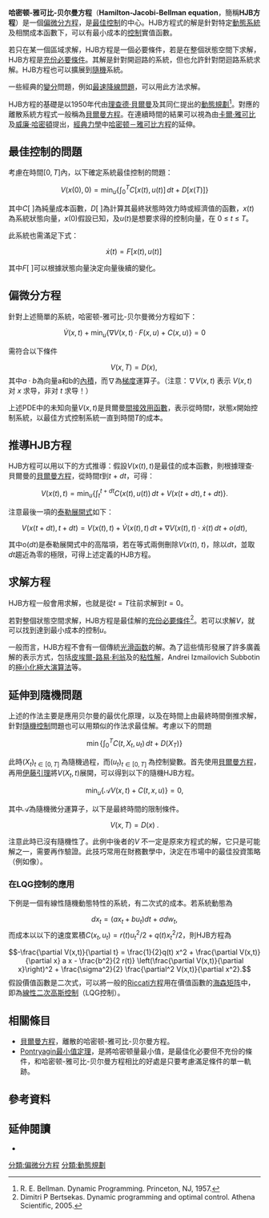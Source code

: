 '''哈密顿-雅可比-贝尔曼方程'''（'''Hamilton-Jacobi-Bellman equation'''，簡稱'''HJB方程'''）是一個[[偏微分方程|偏微分方程]]，是[[最佳控制|最佳控制]]的中心。HJB方程式的解是針對特定[[動態系統|動態系統]]及相關成本函數下，可以有最小成本的[[控制_(最佳控制理論)|控制]]實值函數。

若只在某一個區域求解，HJB方程是一個必要條件，若是在整個狀態空間下求解，HJB方程是[[充份必要條件|充份必要條件]]。其解是針對開迴路的系統，但也允許針對閉迴路系統求解。HJB方程也可以擴展到[[隨機|隨機]]系統。

一些經典的[[變分學|變分]]問題，例如[[最速降線問題|最速降線問題]]，可以用此方法求解。

HJB方程的基礎是以1950年代由[[理查德·貝爾曼|理查德·貝爾曼]]及其同仁提出的[[動態規劃|動態規劃]]<ref>R. E. Bellman. Dynamic Programming. Princeton, NJ, 1957.</ref>。對應的離散系統方程式一般稱為[[貝爾曼方程|貝爾曼方程]]。在連續時間的結果可以視為由[[卡爾·雅可比|卡爾·雅可比]]及[[威廉·哈密頓|威廉·哈密頓]]提出，[[經典力學|經典力學]]中[[哈密顿－雅可比方程|哈密顿－雅可比方程]]的延伸。

==最佳控制的問題==

考慮在時間<math>[0,T]</math>內，以下確定系統最佳控制的問題：

:<math>V(x(0), 0) = \min_u \left\{ \int_0^T C[x(t),u(t)]\,dt + D[x(T)] \right\}</math>

其中''C''[ ]為純量成本函數，''D''[ ]為計算其最終狀態時效力時或經濟值的函數，''x''(''t'')為系統狀態向量，''x''(0)假設已知，及''u''(''t'')是想要求得的控制向量，在 0 ≤ ''t'' ≤ ''T''。

此系統也需滿足下式：

:<math> \dot{x}(t)=F[x(t),u(t)] \, </math>

其中''F''[ ]可以根據狀態向量決定向量後續的變化。

==偏微分方程==

針對上述簡單的系統，哈密顿-雅可比-贝尔曼微分方程如下：

:<math>
\dot{V}(x,t) + \min_u \left\{  \nabla V(x,t) \cdot F(x, u) + C(x,u) \right\} = 0
</math>

需符合以下條件

:<math>
V(x,T) = D(x),\,
</math>
其中<math>a \cdot b</math>為向量a和b的[[內積|內積]]，而<math>\nabla</math>為[[梯度|梯度]]運算子。（注意：<math>\nabla V(x, t)</math> 表示 <math>V(x, t)</math> 对 <math>x</math> 求导，非对 <math>t</math> 求导！）

上述PDE中的未知向量<math>V(x, t)</math>是貝爾曼[[間接效用函數|間接效用函數]]，表示從時間<math>t</math>，狀態<math>x</math>開始控制系統，以最佳方式控制系統一直到時間<math>T</math>的成本。

==推導HJB方程==
HJB方程可以用以下的方式推導：假設<math>V(x(t), t)</math>是最佳的成本函數，則根據理查·貝爾曼的[[貝爾曼方程|貝爾曼方程]]，從時間''t''到''t'' + ''dt''，可得：

:<math> V(x(t), t) = \min_u \left\{\int_t^{t + dt} C(x(t), u(t)) \, dt  + V(x(t+dt), t+dt) \right\}. </math>

注意最後一項的[[泰勒展開式|泰勒展開式]]如下：

:<math> V(x(t+dt), t+dt) = V(x(t), t) + \dot{V}(x(t), t) \, dt + \nabla V(x(t), t) \cdot \dot{x}(t) \, dt + o(dt),</math>

其中o(''dt'')是泰勒展開式中的高階項，若在等式兩側刪除''V''(''x''(''t''), ''t'')，除以''dt''，並取''dt''趨近為零的極限，可得上述定義的HJB方程。

==求解方程==

HJB方程一般會用{{link-en|逆向归纳法|Backward induction}}求解，也就是從<math>t = T</math>往前求解到<math>t = 0</math>。

若對整個狀態空間求解，HJB方程是最佳解的[[充份必要條件|充份必要條件]]<ref>Dimitri P Bertsekas. Dynamic programming and optimal control. Athena Scientific, 2005.</ref>。若可以求解<math>V</math>，就可以找到達到最小成本的控制<math>u</math>。

一般而言，HJB方程不會有一個傳統[[光滑函数|光滑函数]]的解。為了這些情形發展了許多廣義解的表示方式，包括[[皮埃爾-路易·利翁|皮埃爾-路易·利翁]]及{{link-en|迈克尔·克兰德尔|Michael Crandall}}的[[粘性解|粘性解]]，Andrei Izmailovich Subbotin的[[極小化極大演算法|極小化極大演算法]]等。

==延伸到隨機問題==
上述的作法主要是應用贝尔曼的最优化原理，以及在時間上由最終時間倒推求解，針對[[隨機控制|隨機控制]]問題也可以用類似的作法求最佳解。考慮以下的問題

:<math> \min \left\{ \int_0^T C(t,X_t,u_t)\,dt + D(X_T) \right\}</math>

此時<math>(X_t)_{t \in [0,T]}\,\!</math>為隨機過程，而<math>(u_t)_{t \in [0,T]}\,\!</math>為控制變數。首先使用[[貝爾曼方程|貝爾曼方程]]，再用[[伊藤引理|伊藤引理]]將<math>V(X_t,t)</math>展開，可以得到以下的隨機HJB方程。

:<math>
\min_u \left\{ \mathcal{A} V(x,t) + C(t,x,u) \right\} = 0,
</math>

其中<math>\mathcal{A}</math>為隨機微分運算子，以下是最終時間的限制條件。

:<math>
V(x,T) = D(x)\,\!.
</math>

注意此時已沒有隨機性了。此例中後者的<math>V\,\!</math>不一定是原來方程式的解，它只是可能解之一，需要再作驗證。此技巧常用在財務數學中，決定在市場中的最佳投資策略（例如像{{link-en|默顿的投资组合问题|Merton's portfolio problem}}）。

===在LQG控制的應用===

下例是一個有線性隨機動態特性的系統，有二次式的成本。若系統動態為
:<math>
dx_t = (a x_t + b u_t) dt + \sigma dw_t,
</math>
而成本以以下的速度累積<math>C(x_t,u_t) = r(t) u_t^2/2 + q(t) x_t^2/2</math>，則HJB方程為
:<math>
-\frac{\partial V(x,t)}{\partial t} = \frac{1}{2}q(t) x^2 + \frac{\partial V(x,t)}{\partial x} a x - \frac{b^2}{2 r(t)} \left(\frac{\partial V(x,t)}{\partial x}\right)^2 + \frac{\sigma^2}{2} \frac{\partial^2 V(x,t)}{\partial x^2}.
</math>
假設價值函數是二次式，可以將一般的[[Riccati方程|Riccati方程]]用在價值函數的[[海森矩阵|海森矩阵]]中，即為[[線性二次高斯控制|線性二次高斯控制]]（LQG控制）。

==相關條目==
* [[貝爾曼方程|貝爾曼方程]]，離散的哈密顿-雅可比-贝尔曼方程。
* [[Pontryagin最小值定理|Pontryagin最小值定理]]，是將哈密顿量最小值，是最佳化必要但不充份的條件，和哈密顿-雅可比-贝尔曼方程相比的好處是只要考慮滿足條件的單一軌跡。

==參考資料==
{{reflist}}

==延伸閱讀==
* {{cite book
 | author = Dimitri P. Bertsekas
 | year = 2005
 | title = Dynamic programming and optimal control
 | publisher = Athena Scientific
 | isbn = 
}}

[[分類:偏微分方程|分類:偏微分方程]]
[[分類:動態規劃|分類:動態規劃]]